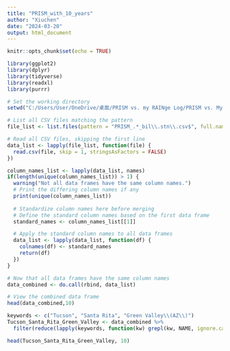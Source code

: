 ```yaml
---
title: "PRISM_with_10_years"
author: "Xiuchen"
date: "2024-03-20"
output: html_document
---
```


```r
knitr::opts_chunk$set(echo = TRUE)
```

```r
library(ggplot2)
library(dplyr)
library(tidyverse)
library(readxl)
library(purrr)
```
```r
# Set the working directory
setwd("C:/Users/User/OneDrive/桌面/PRISM vs. my RAINge Log/PRISM vs. MyRAINge Log/data")

# List all CSV files matching the pattern
file_list <- list.files(pattern = "PRISM_.*_bil\\.stn\\.csv$", full.names = TRUE)

# Read all CSV files, skipping the first line
data_list <- lapply(file_list, function(file) {
  read.csv(file, skip = 1, stringsAsFactors = FALSE)
})

column_names_list <- lapply(data_list, names)
if(length(unique(column_names_list)) > 1) {
  warning("Not all data frames have the same column names.")
  # Print the differing column names if any
  print(unique(column_names_list))
  
  # Standardize column names here before merging
  # Define the standard column names based on the first data frame
  standard_names <- column_names_list[[1]]  

  # Apply the standard column names to all data frames
  data_list <- lapply(data_list, function(df) {
    colnames(df) <- standard_names
    return(df)
  })
}

# Now that all data frames have the same column names
data_combined <- do.call(rbind, data_list)

# View the combined data frame
head(data_combined,10)

```
```r
keywords <- c("Tucson", "Santa Rita", "Green Valley\\(AZ\\)")
Tucson_Santa_Rita_Green_Valley <- data_combined %>%
  filter(reduce(lapply(keywords, function(kw) grepl(kw, NAME, ignore.case = TRUE)), `|`))

head(Tucson_Santa_Rita_Green_Valley, 10)
```

